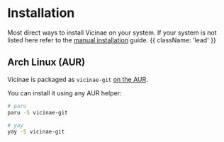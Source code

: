 # Installation

Most direct ways to install Vicinae on your system. If your system is not listed here refer to the [manual installation](/manual-install) guide. {{ className: 'lead' }}

## Arch Linux (AUR)

Vicinae is packaged as `vicinae-git` [on the AUR](https://aur.archlinux.org/packages/vicinae-git).

You can install it using any AUR helper:

```bash
# paru
paru -S vicinae-git

# yay
yay -S vicinae-git
```
